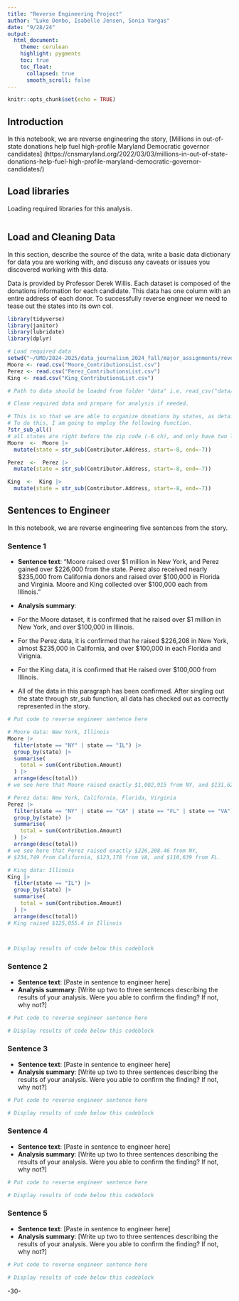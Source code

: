 ```yaml
---
title: "Reverse Engineering Project"
author: "Luke Denbo, Isabelle Jensen, Sonia Vargas"
date: "9/28/24"
output:
  html_document:
    theme: cerulean
    highlight: pygments
    toc: true
    toc_float:
      collapsed: true
      smooth_scroll: false
---
```


```r
knitr::opts_chunk$set(echo = TRUE)
```

## Introduction 

In this notebook, we are reverse engineering the story, 
[Millions in out-of-state donations help fuel high-profile Maryland Democratic governor candidates]
(https://cnsmaryland.org/2022/03/03/millions-in-out-of-state-donations-help-fuel-high-profile-maryland-democratic-governor-candidates/)

## Load libraries

Loading required libraries for this analysis.

```r

```

## Load and Cleaning Data

In this section, describe the source of the data, write a basic data dictionary 
for data you are working with, and discuss any caveats or issues you discovered 
working with this data. 

Data is provided by Professor Derek Willis. Each dataset is composed of the 
donations information for each candidate. 
This data has one column with an entire address of each donor. 
To successfully reverse engineer we need to tease out the states into its own col.
```r
library(tidyverse)
library(janitor)
library(lubridate)
library(dplyr)

# Load required data
setwd("~/UMD/2024-2025/data_journalism_2024_fall/major_assignments/reverse_engineering/data")
Moore <- read.csv("Moore_ContributionsList.csv")
Perez <- read.csv("Perez_ContributionsList.csv")
King <- read.csv("King_ContributionsList.csv")

# Path to data should be loaded from folder "data" i.e. read_csv("data/name_of_data.csv")

# Clean required data and prepare for analysis if needed. 

# This is so that we are able to organize donations by states, as detailed in the story.
# To do this, I am going to employ the following function.
?str_sub_all()
# all states are right before the zip code (-6 ch), and only have two letters (start at -8)
Moore  <-  Moore |> 
  mutate(state = str_sub(Contributor.Address, start=-8, end=-7))

Perez  <-  Perez |> 
  mutate(state = str_sub(Contributor.Address, start=-8, end=-7))

King  <-  King |> 
  mutate(state = str_sub(Contributor.Address, start=-8, end=-7))

```

## Sentences to Engineer
In this notebook, we are reverse engineering five sentences from the story.

### Sentence 1

* **Sentence text**: “Moore raised over $1 million in New York, and Perez gained 
over $226,000 from the state. Perez also received nearly $235,000 from California 
donors and raised over $100,000 in Florida and Virginia. Moore and King collected 
over $100,000 each from Illinois.”

* **Analysis summary**: 
* For the Moore dataset, it is confirmed that he raised over 
$1 million in New York, and over $100,000 in Illinois. 
* For the Perez data, it is confirmed that he raised $226,208 in New York, almost
$235,000 in California, and over $100,000 in each Florida and Virignia.
* For the King data, it is confirmed that He raised over $100,000 from Illinois. 
* All of the data in this paragraph has been confirmed. After singling out the state
through str_sub function, all data has checked out as correctly represented in the story. 

```r
# Put code to reverse engineer sentence here

# Moore data: New York, Illinois
Moore |> 
  filter(state == "NY" | state == "IL") |> 
  group_by(state) |> 
  summarise(
    total = sum(Contribution.Amount)
  ) |> 
  arrange(desc(total))
# we see here that Moore raised exactly $1,002,915 from NY, and $131,629 from IL.

# Perez data: New York, California, Florida, Virginia
Perez |> 
  filter(state == "NY" | state == "CA" | state == "FL" | state == "VA") |> 
  group_by(state) |> 
  summarise(
    total = sum(Contribution.Amount)
  ) |> 
  arrange(desc(total))
# we see here that Perez raised exactly $226,208.46 from NY, 
# $234,749 from California, $123,178 from VA, and $110,639 from FL.

# King data: Illinois
King |> 
  filter(state == "IL") |> 
  group_by(state) |> 
  summarise(
    total = sum(Contribution.Amount)
  ) |> 
  arrange(desc(total))
# King raised $125,055.4 in Illinois



# Display results of code below this codeblock

```

### Sentence 2

* **Sentence text**: [Paste in sentence to engineer here]
* **Analysis summary**: [Write up two to three sentences describing the results of your analysis.  Were you able to confirm the finding? If not, why not?]

```r
# Put code to reverse engineer sentence here

# Display results of code below this codeblock

```

### Sentence 3

* **Sentence text**: [Paste in sentence to engineer here]
* **Analysis summary**: [Write up two to three sentences describing the results of your analysis.  Were you able to confirm the finding? If not, why not?]

```r
# Put code to reverse engineer sentence here

# Display results of code below this codeblock

```

### Sentence 4

* **Sentence text**: [Paste in sentence to engineer here]
* **Analysis summary**: [Write up two to three sentences describing the results of your analysis.  Were you able to confirm the finding? If not, why not?]

```r
# Put code to reverse engineer sentence here

# Display results of code below this codeblock

```

### Sentence 5

* **Sentence text**: [Paste in sentence to engineer here]
* **Analysis summary**: [Write up two to three sentences describing the results of your analysis.  Were you able to confirm the finding? If not, why not?]

```r
# Put code to reverse engineer sentence here

# Display results of code below this codeblock

```

-30-